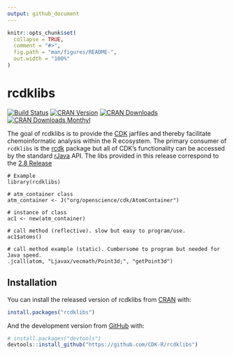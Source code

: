 ```yaml
---
output: github_document
---
```


<!-- README.md is generated from README.Rmd. Please edit that file -->

```r
knitr::opts_chunk$set(
  collapse = TRUE,
  comment = "#>",
  fig.path = "man/figures/README-",
  out.width = "100%"
)
```

# rcdklibs

<!-- badges: start -->
[![Build Status](https://api.travis-ci.org/CDK-R/rcdklibs.svg?branch=master)](https://travis-ci.org/CDK-R/rcdklibs)
[![CRAN Version](https://www.r-pkg.org/badges/version/rcdklibs?color=green)](https://cran.r-project.org/package=rcdklibs)
[![CRAN Downloads](http://cranlogs.r-pkg.org/badges/grand-total/rcdklibs?color=green)](https://cran.r-project.org/package=rcdklibs)
[![CRAN Downloads Monthyl](http://cranlogs.r-pkg.org/badges/last-month/rcdklibs?color=green)](https://cran.r-project.org/package=rcdklibs)
<!-- badges: end -->

The goal of rcdklibs is to provide the [CDK](https://github.com/cdk/cdk) jarfiles
and thereby facilitate chemoinformatic analysis within the R ecosystem. The 
primary consumer of `rcdklibs` is the [rcdk](https://github.com/CDK-R/cdkr) package
but all of CDK's functionality can be accessed by the standard [rJava]( https://CRAN.R-project.org/package=rJava)
API. The libs provided in this release correspond to the [2.8 Release](https://github.com/cdk/cdk/releases/tag/cdk-2.8)


```
# Example
library(rcdklibs)

# atm_container class
atm_container <- J("org/openscience/cdk/AtomContainer")

# instance of class
ac1 <- new(atm_container)

# call method (reflective). slow but easy to program/use.
ac1$atoms()

# call method example (static). Cumbersome to program but needed for Java speed.
.jcall(atom, "Ljavax/vecmath/Point3d;", "getPoint3d")

```



## Installation

You can install the released version of rcdklibs from [CRAN](https://CRAN.R-project.org) with:

``` r
install.packages("rcdklibs")
```

And the development version from [GitHub](https://github.com/) with:

``` r
# install.packages("devtools")
devtools::install_github("https://github.com/CDK-R/rcdklibs")
```

